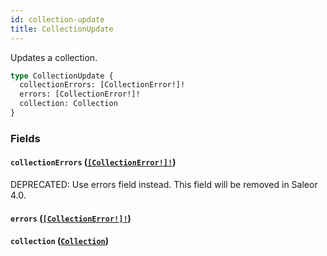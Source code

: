 ```yaml
---
id: collection-update
title: CollectionUpdate
---
```


Updates a collection.

```graphql
type CollectionUpdate {
  collectionErrors: [CollectionError!]!
  errors: [CollectionError!]!
  collection: Collection
}
```

### Fields

#### `collectionErrors` ([`[CollectionError!]!`](../../../developer/api-reference/objects/collection-error))

<span class="badge badge--warning">DEPRECATED: Use errors field instead. This field will be removed in Saleor 4.0.</span>

#### `errors` ([`[CollectionError!]!`](../../../developer/api-reference/objects/collection-error))

#### `collection` ([`Collection`](../../../developer/api-reference/objects/collection))
